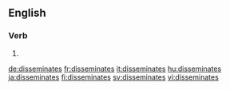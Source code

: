 ==English==

===Verb===
{{head|en}}

# {{en-third-person singular of|disseminate}}

[[de:disseminates]]
[[fr:disseminates]]
[[it:disseminates]]
[[hu:disseminates]]
[[ja:disseminates]]
[[fi:disseminates]]
[[sv:disseminates]]
[[vi:disseminates]]